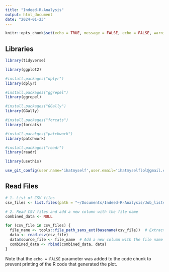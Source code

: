```yaml
---
title: "Indeed-R-Analysis"
output: html_document
date: "2024-01-23"
---
```



```r
knitr::opts_chunk$set(echo = TRUE, message = FALSE, echo = FALSE, warning = FALSE)
```

## Libraries

```r
library(tidyverse)

library(ggplot2)

#install.packages("dplyr")
library(dplyr)

#install.packages("ggrepel")
library(ggrepel)

#install.packages("GGally")
library(GGally)

#install.packages("forcats")
library(forcats)

#install.pacakges("patchwork")
library(patchwork)

#install.packages("readr")
library(readr)  

library(usethis)

use_git_config(user.name='ihatmyself',user.email='ihatmyselflol@gmail.com')
```

## Read Files


```r


# 1. List of CSV files
csv_files <- list.files(path = "~/Documents/Indeed-R-Analysis/Job_lists", pattern = "\\.csv$", full.names = TRUE)

# 2. Read CSV files and add a new column with the file name
combined_data <- NULL

for (csv_file in csv_files) {
  file_name <- tools::file_path_sans_ext(basename(csv_file))  # Extract file name without extension
  data <- read.csv(csv_file)
  data$source_file <- file_name  # Add a new column with the file name
  combined_data <- rbind(combined_data, data)
}

```

Note that the `echo = FALSE` parameter was added to the code chunk to prevent printing of the R code that generated the plot.